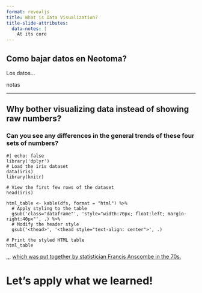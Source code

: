 ```yaml
---
format: revealjs
title: What is Data Visualization?
title-slide-attributes:
  data-notes: |
    At its core
---
```


<!-- ```{python}
#  | echo: false
%run src/utils.py
``` -->

## Como bajar datos en Neotoma?


Los datos...

::: {.notes}
 notas
:::

---

## Why bother visualizing data instead of showing raw numbers?

### Can you see any differences in the general trends of these four sets of numbers?

```webr-r
#| echo: false
library('dplyr')
# Load the iris dataset
data(iris)
library(knitr)

# View the first few rows of the dataset
head(iris)

html_table <- kable(dfs, format = "html") %>%
  # Apply styling to the table
  gsub('class="dataframe"', 'style="width:70px; float:left; margin-right:40px"', .) %>%
  # Modify the header style
  gsub('<thead>', '<thead style="text-align: center">', .)

# Print the styled HTML table
html_table
```

::: {.notes}
,,,
<a href="https://en.wikipedia.org/wiki/Anscombe%27s_quartet" target="_blank">which was put together by statistician Francis Anscombe in the
70s.</a>

:::

# Let's apply what we learned!
